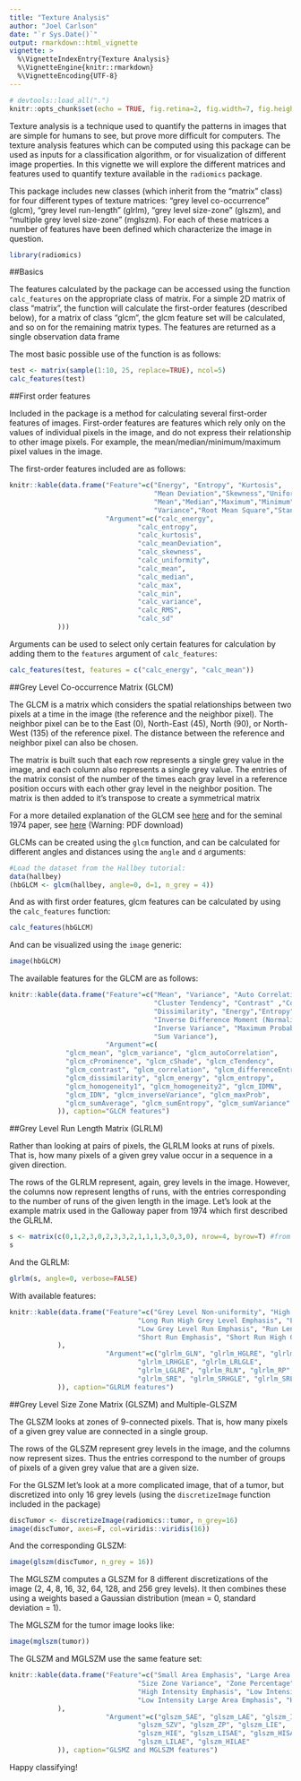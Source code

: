 ```yaml
---
title: "Texture Analysis"
author: "Joel Carlson"
date: "`r Sys.Date()`"
output: rmarkdown::html_vignette
vignette: >
  %\VignetteIndexEntry{Texture Analysis}
  %\VignetteEngine{knitr::rmarkdown}
  %\VignetteEncoding{UTF-8}
---
```


<style>
img {
    max-width: 100%;
    max-height: 100%;
}
</style>


```r
# devtools::load_all(".")
knitr::opts_chunk$set(echo = TRUE, fig.retina=2, fig.width=7, fig.height=5)
```



Texture analysis is a technique used to quantify the patterns in images that are simple for humans to see, but prove more difficult for computers. The texture analysis features which can be computed using this package can be used as inputs for a classification algorithm, or for visualization of different image properties. In this vignette we will explore the different matrices and features used to quantify texture available in the `radiomics` package.

This package includes new classes (which inherit from the "matrix" class) for four different types of texture matrices: "grey level co-occurrence" (glcm), "grey level run-length" (glrlm), "grey level size-zone" (glszm), and "multiple grey level size-zone" (mglszm). For each of these matrices a number of features have been defined which characterize the image in question.

```r
library(radiomics)
```

##Basics

The features calculated by the package can be accessed using the function `calc_features` on the appropriate class of matrix. For a simple 2D matrix of class "matrix", the function will calculate the first-order features (described below), for a matrix of class "glcm", the glcm feature set will be calculated, and so on for the remaining matrix types. The features are returned as a single observation data frame

The most basic possible use of the function is as follows:

```r
test <- matrix(sample(1:10, 25, replace=TRUE), ncol=5)
calc_features(test)
```

##First order features

Included in the package is a method for calculating several first-order features of images. First-order features are features which rely only on the values of individual pixels in the image, and do not express their relationship to other image pixels. For example, the mean/median/minimum/maximum pixel values in the image.

The first-order features included are as follows:


```r

knitr::kable(data.frame("Feature"=c("Energy", "Entropy", "Kurtosis", 
                                    "Mean Deviation","Skewness","Uniformity",
                                    "Mean","Median","Maximum","Minimum",
                                    "Variance","Root Mean Square","Standard Deviation"),
                        "Argument"=c("calc_energy",
                                "calc_entropy",
                                "calc_kurtosis",
                                "calc_meanDeviation",
                                "calc_skewness",
                                "calc_uniformity",
                                "calc_mean",
                                "calc_median",
                                "calc_max",
                                "calc_min",
                                "calc_variance",
                                "calc_RMS",
                                "calc_sd"
            )))
```

Arguments can be used to select only certain features for calculation by adding them to the `features` argument of `calc_features`:

```r
calc_features(test, features = c("calc_energy", "calc_mean"))
```

##Grey Level Co-occurrence Matrix (GLCM)

The GLCM is a matrix which considers the spatial relationships between two pixels at a time in the image (the reference and the neighbor pixel). The neighbor pixel can be to the East (0), North-East (45), North (90), or North-West (135) of the reference pixel. The distance between the reference and neighbor pixel can also be chosen. 

The matrix is built such that each row represents a single grey value in the image, and each column also represents a single grey value. The entries of the matrix consist of the number of the times each gray level in a reference position occurs with each other gray level in the neighbor position. The matrix is then added to it's transpose to create a symmetrical matrix

For a more detailed explanation of the GLCM see  [here](http://www.fp.ucalgary.ca/mhallbey/tutorial.htm ) and for the seminal 1974 paper, see [here](http://haralick.org/journals/TexturalFeatures.pdf) (Warning: PDF download)

GLCMs can be created using the `glcm` function, and can be calculated for different angles and distances using the `angle` and `d` arguments:

```r
#Load the dataset from the Hallbey tutorial:
data(hallbey)
(hbGLCM <- glcm(hallbey, angle=0, d=1, n_grey = 4))
```

And as with first order features, glcm features can be calculated by using the `calc_features` function:

```r
calc_features(hbGLCM)
```

And can be visualized using the `image` generic:

```r
image(hbGLCM)
```

The available features for the GLCM are as follows:

```r

knitr::kable(data.frame("Feature"=c("Mean", "Variance", "Auto Correlation" ,"Cluster Prominence", "Cluster Shade" ,
                                    "Cluster Tendency", "Contrast" ,"Correlation", "Difference Entropy",
                                    "Dissimilarity", "Energy","Entropy", "Homogeneity1", "Homogeneity2", 
                                    "Inverse Difference Moment (Normalized)", "Inverse Difference Moment",
                                    "Inverse Variance", "Maximum Probability", "Sum Average", "Sum Entropy",
                                    "Sum Variance"),
                        "Argument"=c(
              "glcm_mean", "glcm_variance", "glcm_autoCorrelation",
              "glcm_cProminence", "glcm_cShade", "glcm_cTendency",
              "glcm_contrast", "glcm_correlation", "glcm_differenceEntropy",
              "glcm_dissimilarity", "glcm_energy", "glcm_entropy", 
              "glcm_homogeneity1", "glcm_homogeneity2", "glcm_IDMN",
              "glcm_IDN", "glcm_inverseVariance", "glcm_maxProb", 
              "glcm_sumAverage", "glcm_sumEntropy", "glcm_sumVariance"
            )), caption="GLCM features")
```

##Grey Level Run Length Matrix (GLRLM)

Rather than looking at pairs of pixels, the GLRLM looks at runs of pixels. That is, how many pixels of a given grey value occur in a sequence in a given direction.

The rows of the GLRLM represent, again, grey levels in the image. However, the columns now represent lengths of runs, with the entries corresponding to the number of runs of the given length in the image. Let's look at the example matrix used in the Galloway paper from 1974 which first described the GLRLM.

```r
s <- matrix(c(0,1,2,3,0,2,3,3,2,1,1,1,3,0,3,0), nrow=4, byrow=T) #from Galloway 1974
s
```

And the GLRLM:

```r
glrlm(s, angle=0, verbose=FALSE)
```

With available features:

```r

knitr::kable(data.frame("Feature"=c("Grey Level Non-uniformity", "High Grey Level Run Emphasis", "Long Run Emphasis", 
                                "Long Run High Grey Level Emphasis", "Long Run Low Grey Level Emphasis",
                                "Low Grey Level Run Emphasis", "Run Length Non-uniformity", "Run Percentage",
                                "Short Run Emphasis", "Short Run High Grey Level Emphasis", "Short Run Low Grey Level Emphasis"
            ),
                        "Argument"=c("glrlm_GLN", "glrlm_HGLRE", "glrlm_LRE", 
                                "glrlm_LRHGLE", "glrlm_LRLGLE",
                                "glrlm_LGLRE", "glrlm_RLN", "glrlm_RP",
                                "glrlm_SRE", "glrlm_SRHGLE", "glrlm_SRLGLE"
            )), caption="GLRLM features")
```

##Grey Level Size Zone Matrix (GLSZM) and Multiple-GLSZM

The GLSZM looks at zones of 9-connected pixels. That is, how many pixels of a given grey value are connected in a single group.

The rows of the GLSZM represent grey levels in the image, and the columns now represent sizes. Thus the entries correspond to the number of groups of pixels of a given grey value that are a given size.

For the GLSZM let's look at a more complicated image, that of a tumor, but discretized into only 16 grey levels (using the `discretizeImage` function included in the package)

```r
discTumor <- discretizeImage(radiomics::tumor, n_grey=16)
image(discTumor, axes=F, col=viridis::viridis(16))
```

And the corresponding GLSZM:

```r
image(glszm(discTumor, n_grey = 16))
```

The MGLSZM computes a GLSZM for 8 different discretizations of the image (2, 4, 8, 16, 32, 64, 128, and 256 grey levels). It then combines these using a weights based a Gaussian distribution (mean = 0, standard deviation = 1). 

The MGLSZM for the tumor image looks like:

```r
image(mglszm(tumor))
```

The GLSZM and MGLSZM use the same feature set:


```r

knitr::kable(data.frame("Feature"=c("Small Area Emphasis", "Large Area Emphasis", "Intensity Variability", 
                                "Size Zone Variance", "Zone Percentage", "Low Intensity",
                                "High Intensity Emphasis", "Low Intensity Small Area Emphasis", "High Intensity Small Area Emphasis", 
                                "Low Intensity Large Area Emphasis", "High Intensity Large Area Emphasis"
            ),
                        "Argument"=c("glszm_SAE", "glszm_LAE", "glszm_IV", 
                                "glszm_SZV", "glszm_ZP", "glszm_LIE",
                                "glszm_HIE", "glszm_LISAE", "glszm_HISAE", 
                                "glszm_LILAE", "glszm_HILAE"
            )), caption="GLSMZ and MGLSZM features")
```

Happy classifying!
